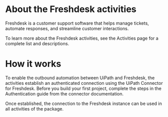 ﻿# About the Freshdesk activities

Freshdesk is a customer support software that helps manage tickets, automate responses, and streamline customer interactions.



To learn more about the Freshdesk activities, see the Activities page for a complete list and descriptions.

# How it works

To enable the outbound automation between UiPath and Freshdesk, the activities establish an authenticated connection using the UiPath Connector for Freshdesk. Before you build your first project, complete the steps in the Authentication guide from the connector documentation.

Once established, the connection to the Freshdesk instance can be used in all activities of the package.
